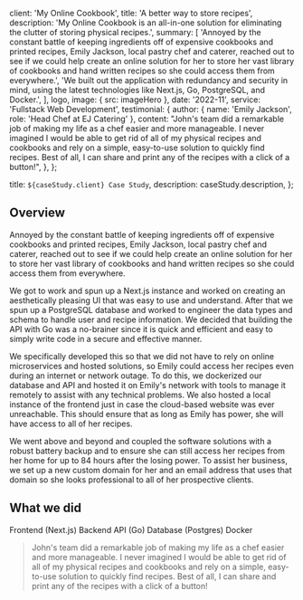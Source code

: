 
  client: 'My Online Cookbook',
  title: 'A better way to store recipes',
  description:
    'My Online Cookbook is an all-in-one solution for eliminating the clutter of storing physical recipes.',
  summary: [
    'Annoyed by the constant battle of keeping ingredients off of expensive cookbooks and printed recipes, Emily Jackson, local pastry chef and caterer, reached out to see if we could help create an online solution for her to store her vast library of cookbooks and hand written recipes so she could access them from everywhere.',
    'We built out the application with redundancy and security in mind, using the latest technologies like Next.js, Go, PostgreSQL, and Docker.',
  ],
  logo,
  image: { src: imageHero },
  date: '2022-11',
  service: 'Fullstack Web Development',
  testimonial: {
    author: { name: 'Emily Jackson', role: 'Head Chef at EJ Catering' },
    content:
      "John's team did a remarkable job of making my life as a chef easier and more manageable. I never imagined I would be able to get rid of all of my physical recipes and cookbooks and rely on a simple, easy-to-use solution to quickly find recipes. Best of all, I can share and print any of the recipes with a click of a button!",
  },
};

  title: `${caseStudy.client} Case Study`,
  description: caseStudy.description,
};

## Overview

Annoyed by the constant battle of keeping ingredients off of expensive cookbooks and printed recipes, Emily Jackson, local pastry chef and caterer, reached out to see if we could help create an online solution for her to store her vast library of cookbooks and hand written recipes so she could access them from everywhere.

We got to work and spun up a Next.js instance and worked on creating an aesthetically pleasing UI that was easy to use and understand. After that we spun up a PostgreSQL database and worked to engineer the data types and schema to handle user and recipe information. We decided that building the API with Go was a no-brainer since it is quick and efficient and easy to simply write code in a secure and effective manner.

We specifically developed this so that we did not have to rely on online microservices and hosted solutions, so Emily could access her recipes even during an internet or network outage. To do this, we dockerized our database and API and hosted it on Emily's network with tools to manage it remotely to assist with any technical problems. We also hosted a local instance of the frontend just in case the cloud-based website was ever unreachable. This should ensure that as long as Emily has power, she will have access to all of her recipes.

We went above and beyond and coupled the software solutions with a robust battery backup and to ensure she can still access her recipes from her home for up to 84 hours after the losing power. To assist her business, we set up a new custom domain for her and an email address that uses that domain so she looks professional to all of her prospective clients.

## What we did

<TagList>
  <TagListItem>Frontend (Next.js)</TagListItem>
  <TagListItem>Backend API (Go)</TagListItem>
  <TagListItem>Database (Postgres)</TagListItem>
  <TagListItem>Docker</TagListItem>
</TagList>

<Blockquote
  author={{ name: 'Emily Jackson', role: 'Pastry Chef and Caterer' }}
  image={{ src: imageEmilyJackson }}
>
  John's team did a remarkable job of making my life as a chef easier and more
  manageable. I never imagined I would be able to get rid of all of my physical
  recipes and cookbooks and rely on a simple, easy-to-use solution to quickly
  find recipes. Best of all, I can share and print any of the recipes with a
  click of a button!
</Blockquote>

<StatList>
  <StatListItem value='300%' label='less mess' />
  <StatListItem value='15x' label='faster recipe searching' />
  <StatListItem value='25%' label='fewer broken eggs' />
  <StatListItem value='5' label='empty bookshelves' />
</StatList>
